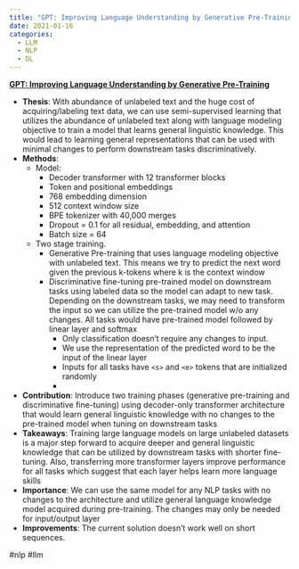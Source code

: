 ```yaml
---
title: "GPT: Improving Language Understanding by Generative Pre-Training"
date: 2021-01-16
categories:
  - LLM
  - NLP
  - DL
---
```


**[GPT: Improving Language Understanding by Generative Pre-Training](https://cdn.openai.com/research-covers/language-unsupervised/language_understanding_paper.pdf)**

- **Thesis**: With abundance of unlabeled text and the huge cost of acquiring/labeling text data, we can use semi-supervised learning that utilizes the abundance of unlabeled text along with language modeling objective to train a model that learns general linguistic knowledge. This would lead to learning general representations that can be used with minimal changes to perform downstream tasks discriminatively.
- **Methods**:
  - Model:
    - Decoder transformer with 12 transformer blocks
    - Token and positional embeddings
    - 768 embedding dimension
    - 512 context window size
    - BPE tokenizer with 40,000 merges
    - Dropout = 0.1 for all residual, embedding, and attention
    - Batch size = 64
  - Two stage training.
    - Generative Pre-training that uses language modeling objective with unlabeled text. This means we try to predict the next word given the previous k-tokens where k is the context window
    - Discriminative fine-tuning pre-trained model on downstream tasks using labeled data so the model can adapt to new task. Depending on the downstream tasks, we may need to transform the input so we can utilize the pre-trained model w/o any changes. All tasks would have pre-trained model followed by linear layer and softmax
      - Only classification doesn't require any changes to input.
      - We use the representation of the predicted word to be the input of the linear layer
      - Inputs for all tasks have `<s>` and `<e>` tokens that are initialized randomly
      -
- **Contribution**: Introduce two training phases (generative pre-training and discriminative fine-tuning) using decoder-only transformer architecture that would learn general linguistic knowledge with no changes to the pre-trained model when tuning on downstream tasks
- **Takeaways**: Training large language models on large unlabeled datasets is a major step forward to acquire deeper and general linguistic knowledge that can be utilized by downstream tasks with shorter fine-tuning. Also, transferring more transformer layers improve performance for all tasks which suggest that each layer helps learn more language skills
- **Importance**: We can use the same model for any NLP tasks with no changes to the architecture and utilize general language knowledge model acquired during pre-training. The changes may only be needed for input/output layer
- **Improvements**: The current solution doesn't work well on short sequences.

#nlp #llm

